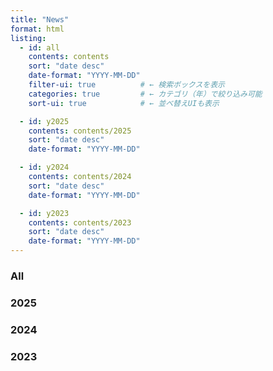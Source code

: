 ```yaml
---
title: "News"
format: html
listing:
  - id: all
    contents: contents
    sort: "date desc"
    date-format: "YYYY-MM-DD"
    filter-ui: true          # ← 検索ボックスを表示
    categories: true         # ← カテゴリ（年）で絞り込み可能
    sort-ui: true            # ← 並べ替えUIも表示

  - id: y2025
    contents: contents/2025
    sort: "date desc"
    date-format: "YYYY-MM-DD"

  - id: y2024
    contents: contents/2024
    sort: "date desc"
    date-format: "YYYY-MM-DD"

  - id: y2023
    contents: contents/2023
    sort: "date desc"
    date-format: "YYYY-MM-DD"
---
```


::: {.panel-tabset}

### All
::: {#all}
:::

### 2025
::: {#y2025}
:::

### 2024
::: {#y2024}
:::

### 2023
::: {#y2023}
:::
:::